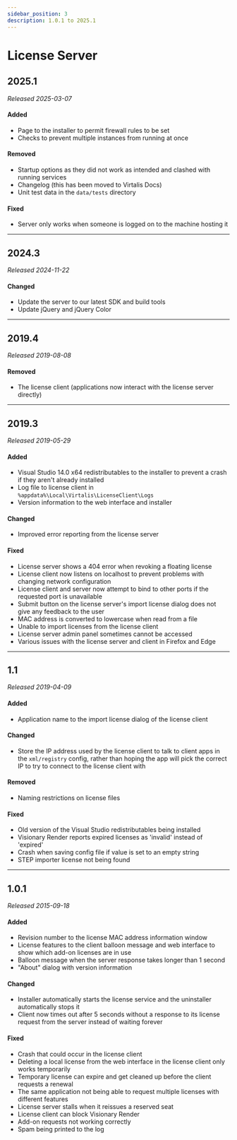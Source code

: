 ```yaml
---
sidebar_position: 3
description: 1.0.1 to 2025.1
---
```


# License Server

## 2025.1

*Released 2025-03-07*

#### Added

- Page to the installer to permit firewall rules to be set
- Checks to prevent multiple instances from running at once

#### Removed

- Startup options as they did not work as intended and clashed with running services
- Changelog (this has been moved to Virtalis Docs)
- Unit test data in the `data/tests` directory

#### Fixed

- Server only works when someone is logged on to the machine hosting it

---

## 2024.3

*Released 2024-11-22*

#### Changed

- Update the server to our latest SDK and build tools
- Update jQuery and jQuery Color

---

## 2019.4

*Released 2019-08-08*

#### Removed

- The license client (applications now interact with the license server directly)

---

## 2019.3

*Released 2019-05-29*

#### Added

- Visual Studio 14.0 x64 redistributables to the installer to prevent a crash if they aren't already installed
- Log file to license client in `%appdata%\Local\Virtalis\LicenseClient\Logs`
- Version information to the web interface and installer

#### Changed

- Improved error reporting from the license server

#### Fixed

- License server shows a 404 error when revoking a floating license
- License client now listens on localhost to prevent problems with changing network configuration
- License client and server now attempt to bind to other ports if the requested port is unavailable
- Submit button on the license server's import license dialog does not give any feedback to the user
- MAC address is converted to lowercase when read from a file
- Unable to import licenses from the license client
- License server admin panel sometimes cannot be accessed
- Various issues with the license server and client in Firefox and Edge

---

## 1.1

*Released 2019-04-09*

#### Added

- Application name to the import license dialog of the license client

#### Changed

- Store the IP address used by the license client to talk to client apps in the `xml/registry` config, rather than hoping the app will pick the correct IP to try to connect to the license client with

#### Removed

- Naming restrictions on license files

#### Fixed

- Old version of the Visual Studio redistributables being installed
- Visionary Render reports expired licenses as 'invalid' instead of 'expired'
- Crash when saving config file if value is set to an empty string
- STEP importer license not being found

---

## 1.0.1

*Released 2015-09-18*

#### Added

- Revision number to the license MAC address information window
- License features to the client balloon message and web interface to show which add-on licenses are in use
- Balloon message when the server response takes longer than 1 second
- "About" dialog with version information

#### Changed

- Installer automatically starts the license service and the uninstaller automatically stops it
- Client now times out after 5 seconds without a response to its license request from the server instead of waiting forever

#### Fixed

- Crash that could occur in the license client
- Deleting a local license from the web interface in the license client only works temporarily
- Temporary license can expire and get cleaned up before the client requests a renewal
- The same application not being able to request multiple licenses with different features
- License server stalls when it reissues a reserved seat
- License client can block Visionary Render
- Add-on requests not working correctly
- Spam being printed to the log
